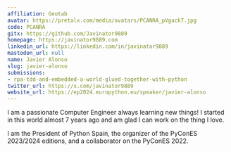 ```yaml
---
affiliation: Geotab
avatar: https://pretalx.com/media/avatars/PCANRA_pVgackT.jpg
code: PCANRA
gitx: https://github.com/Javinator9889
homepage: https://javinator9889.com
linkedin_url: https://linkedin.com/in/javinator9889
mastodon_url: null
name: Javier Alonso
slug: javier-alonso
submissions:
- rpa-tdd-and-embedded-a-world-glued-together-with-python
twitter_url: https://x.com/javinator9889
website_url: https://ep2024.europython.eu/speaker/javier-alonso
---
```


I am a passionate Computer Engineer always learning new things! I started in this world almost 7 years ago and am glad I can work on the thing I love.

I am the President of Python Spain, the organizer of the PyConES 2023/2024 editions, and a collaborator on the PyConES 2022.

